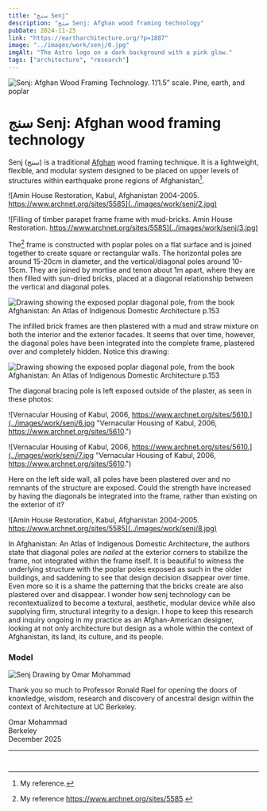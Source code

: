 ```yaml
---
title: "سنج Senj"
description: "سنج Senj: Afghan wood framing technology"
pubDate: 2024-11-25
link: "https://eartharchitecture.org/?p=1887"
image: "../images/work/senj/0.jpg"
imgAlt: "The Astro logo on a dark background with a pink glow."
tags: ["architecture", "research"]
---
```

![Senj: Afghan Wood Framing Technology. 1’/1.5” scale. Pine, earth, and poplar](../images/work/senj/1.jpg "Senj: Afghan Wood Framing Technology. 1’/1.5” scale. Pine, earth, and poplar")

# سنج Senj: Afghan wood framing technology

Senj (سنج) is a traditional [Afghan](https://www.archnet.org/sites/5585) wood framing technique. It is a lightweight, flexible, and modular system designed to be placed on upper levels of structures within earthquake prone regions of Afghanistan[^1].

[^1]: My reference.

![Amin House Restoration, Kabul, Afghanistan 2004-2005. https://www.archnet.org/sites/5585](../images/work/senj/2.jpg)

![Filling of timber parapet frame frame with mud-bricks. Amin House Restoration. https://www.archnet.org/sites/5585](../images/work/senj/3.jpg)

The[^2] frame is constructed with poplar poles on a flat surface and is joined together to create square or rectangular walls. The horizontal poles are around 15-20cm in diameter, and the vertical/diagonal poles around 10-15cm. They are joined by mortise and tenon about 1m apart, where they are then filled with sun-dried bricks, placed at a diagonal relationship between the vertical and diagonal poles.
[^2]: My reference https://www.archnet.org/sites/5585.

![Drawing showing the exposed poplar diagonal pole, from the book Afghanistan: An Atlas of Indigenous Domestic Architecture p.153](../images/work/senj/4.jpg "Drawing showing the exposed poplar diagonal pole, from the book Afghanistan: An Atlas of Indigenous Domestic Architecture p.153")

The infilled brick frames are then plastered with a mud and straw mixture on both the interior and the exterior facades. It seems that over time, however, the diagonal poles have been integrated into the complete frame, plastered over and completely hidden. Notice this drawing:

![Drawing showing the exposed poplar diagonal pole, from the book Afghanistan: An Atlas of Indigenous Domestic Architecture p.153](../images/work/senj/5.jpg "Drawing showing the exposed poplar diagonal pole, from the book Afghanistan: An Atlas of Indigenous Domestic Architecture p.153")

The diagonal bracing pole is left exposed outside of the plaster, as seen in these photos:

![Vernacular Housing of Kabul, 2006, https://www.archnet.org/sites/5610.](../images/work/senj/6.jpg "Vernacular Housing of Kabul, 2006, https://www.archnet.org/sites/5610.")

![Vernacular Housing of Kabul, 2006, https://www.archnet.org/sites/5610.](../images/work/senj/7.jpg "Vernacular Housing of Kabul, 2006, https://www.archnet.org/sites/5610.")

Here on the left side wall, all poles have been plastered over and no remnants of the structure are exposed. Could the strength have increased by having the diagonals be integrated into the frame, rather than existing on the exterior of it?

![Amin House Restoration, Kabul, Afghanistan 2004-2005. https://www.archnet.org/sites/5585](../images/work/senj/8.jpg)

In Afghanistan: An Atlas of Indigenous Domestic Architecture, the authors state that diagonal poles are _nailed_ at the exterior corners to stabilize the frame, not integrated within the frame itself. It is beautiful to witness the underlying structure with the poplar poles exposed as such in the older buildings, and saddening to see that design decision disappear over time. Even more so it is a shame the patterning that the bricks create are also plastered over and disappear. I wonder how senj technology can be recontextualized to become a textural, aesthetic, modular device while also supplying firm, structural integrity to a design. I hope to keep this research and inquiry ongoing in my practice as an Afghan-American designer, looking at not only architecture but design as a whole within the context of Afghanistan, its land, its culture, and its people.

### Model

![Senj Drawing by Omar Mohammad[^3]](../images/work/senj/senj_drawing.jpg)

[^3]: My drawing.



Thank you so much to Professor Ronald Rael for opening the doors of knowledge, wisdom, research and discovery of ancestral design within the context of Architecture at UC Berkeley.

Omar Mohammad\
Berkeley\
December 2025

---
` `